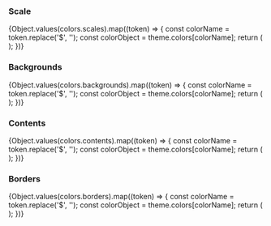 
### Scale

<div>
	{Object.values(colors.scales).map((token) => {
		const colorName = token.replace('$', '');
		const colorObject = theme.colors[colorName];
		return (
			<ColorPreview
				key={colorObject.token}
				color={colorObject}
			/>
		);
	})}
</div>

### Backgrounds

<div>
	{Object.values(colors.backgrounds).map((token) => {
		const colorName = token.replace('$', '');
		const colorObject = theme.colors[colorName];
		return (
			<ColorPreview
				key={colorObject.token}
				color={colorObject}
			/>
		);
	})}
</div>

### Contents

<div>
	{Object.values(colors.contents).map((token) => {
		const colorName = token.replace('$', '');
		const colorObject = theme.colors[colorName];
		return (
			<ColorPreview
				key={colorObject.token}
				color={colorObject}
			/>
		);
	})}
</div>

### Borders

<div>
	{Object.values(colors.borders).map((token) => {
		const colorName = token.replace('$', '');
		const colorObject = theme.colors[colorName];
		return (
			<ColorPreview
				key={colorObject.token}
				color={colorObject}
			/>
		);
	})}
</div>
